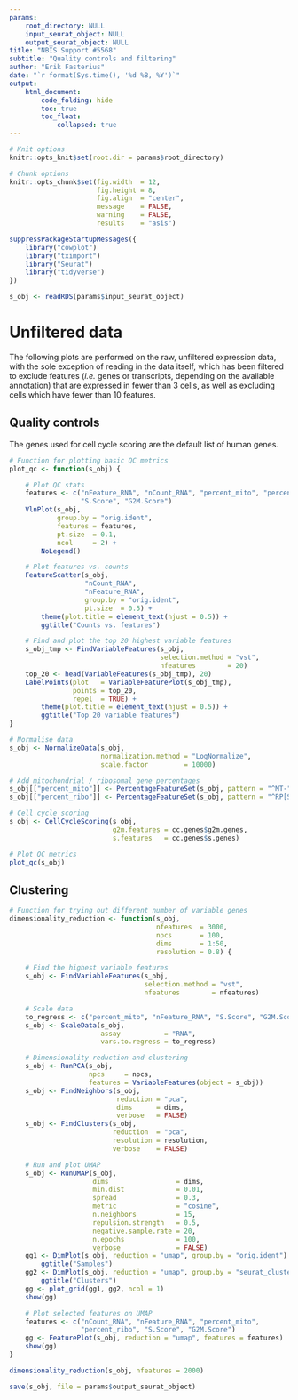 ```yaml
---
params:
    root_directory: NULL
    input_seurat_object: NULL
    output_seurat_object: NULL
title: "NBIS Support #5568"
subtitle: "Quality controls and filtering"
author: "Erik Fasterius"
date: "`r format(Sys.time(), '%d %B, %Y')`"
output:
    html_document:
        code_folding: hide
        toc: true
        toc_float:
            collapsed: true
---
```


```r
# Knit options
knitr::opts_knit$set(root.dir = params$root_directory)

# Chunk options
knitr::opts_chunk$set(fig.width  = 12,
                      fig.height = 8,
                      fig.align  = "center",
                      message    = FALSE,
                      warning    = FALSE,
                      results    = "asis")
```

```r
suppressPackageStartupMessages({
    library("cowplot")
    library("tximport")
    library("Seurat")
    library("tidyverse")
})
```

```r
s_obj <- readRDS(params$input_seurat_object)
```

# Unfiltered data

The following plots are performed on the raw, unfiltered expression data, with
the sole exception of reading in the data itself, which has been filtered to
exclude features (*i.e.* genes or transcripts, depending on the available
annotation) that are expressed in fewer than 3 cells, as well as excluding
cells which have fewer than 10 features.

## Quality controls

The genes used for cell cycle scoring are the default list of human genes.

```r
# Function for plotting basic QC metrics
plot_qc <- function(s_obj) {

    # Plot QC stats
    features <- c("nFeature_RNA", "nCount_RNA", "percent_mito", "percent_ribo",
                  "S.Score", "G2M.Score")
    VlnPlot(s_obj,
            group.by = "orig.ident",
            features = features,
            pt.size  = 0.1,
            ncol     = 2) +
        NoLegend()

    # Plot features vs. counts
    FeatureScatter(s_obj,
                   "nCount_RNA",
                   "nFeature_RNA",
                   group.by = "orig.ident",
                   pt.size  = 0.5) +
        theme(plot.title = element_text(hjust = 0.5)) +
        ggtitle("Counts vs. features")

    # Find and plot the top 20 highest variable features
    s_obj_tmp <- FindVariableFeatures(s_obj,
                                      selection.method = "vst",
                                      nfeatures        = 20)
    top_20 <- head(VariableFeatures(s_obj_tmp), 20)
    LabelPoints(plot   = VariableFeaturePlot(s_obj_tmp),
                points = top_20,
                repel  = TRUE) +
        theme(plot.title = element_text(hjust = 0.5)) +
        ggtitle("Top 20 variable features")
}

# Normalise data
s_obj <- NormalizeData(s_obj,
                       normalization.method = "LogNormalize",
                       scale.factor         = 10000)

# Add mitochondrial / ribosomal gene percentages
s_obj[["percent_mito"]] <- PercentageFeatureSet(s_obj, pattern = "^MT-")
s_obj[["percent_ribo"]] <- PercentageFeatureSet(s_obj, pattern = "^RP[SL]")

# Cell cycle scoring
s_obj <- CellCycleScoring(s_obj,
                          g2m.features = cc.genes$g2m.genes,
                          s.features   = cc.genes$s.genes)

# Plot QC metrics
plot_qc(s_obj)
```

## Clustering

```r
# Function for trying out different number of variable genes
dimensionality_reduction <- function(s_obj,
                                     nfeatures  = 3000,
                                     npcs       = 100,
                                     dims       = 1:50,
                                     resolution = 0.8) {

    # Find the highest variable features
    s_obj <- FindVariableFeatures(s_obj,
                                  selection.method = "vst",
                                  nfeatures        = nfeatures)

    # Scale data
    to_regress <- c("percent_mito", "nFeature_RNA", "S.Score", "G2M.Score")
    s_obj <- ScaleData(s_obj,
                       assay           = "RNA",
                       vars.to.regress = to_regress)

    # Dimensionality reduction and clustering
    s_obj <- RunPCA(s_obj,
                    npcs     = npcs,
                    features = VariableFeatures(object = s_obj))
    s_obj <- FindNeighbors(s_obj,
                           reduction = "pca",
                           dims      = dims,
                           verbose   = FALSE)
    s_obj <- FindClusters(s_obj,
                          reduction  = "pca",
                          resolution = resolution,
                          verbose    = FALSE)

    # Run and plot UMAP
    s_obj <- RunUMAP(s_obj,
                     dims                 = dims,
                     min.dist             = 0.01,
                     spread               = 0.3,
                     metric               = "cosine",
                     n.neighbors          = 15,
                     repulsion.strength   = 0.5,
                     negative.sample.rate = 20,
                     n.epochs             = 100,
                     verbose              = FALSE)
    gg1 <- DimPlot(s_obj, reduction = "umap", group.by = "orig.ident") +
        ggtitle("Samples")
    gg2 <- DimPlot(s_obj, reduction = "umap", group.by = "seurat_clusters") +
        ggtitle("Clusters")
    gg <- plot_grid(gg1, gg2, ncol = 1)
    show(gg)

    # Plot selected features on UMAP
    features <- c("nCount_RNA", "nFeature_RNA", "percent_mito",
                  "percent_ribo", "S.Score", "G2M.Score")
    gg <- FeaturePlot(s_obj, reduction = "umap", features = features)
    show(gg)
}

dimensionality_reduction(s_obj, nfeatures = 2000)
```

```r
save(s_obj, file = params$output_seurat_object)
```
